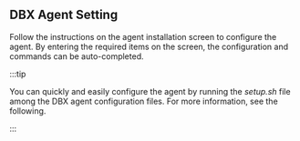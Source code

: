 ## DBX Agent Setting

Follow the instructions on the agent installation screen to configure the agent. By entering the required items on the screen, the configuration and commands can be auto-completed.

<InDoc product="postgresql,mysql">

:::tip

You can quickly and easily configure the agent by running the _setup.sh_ file among the DBX agent configuration files. For more information, see <Link to="install-agent-quick-setup" target="_blank">the following</Link>.

:::

</InDoc>
